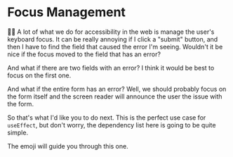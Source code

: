 # Focus Management

👨‍💼 A lot of what we do for accessibility in the web is manage the user's
keyboard focus. It can be really annoying if I click a "submit" button, and then
I have to find the field that caused the error I'm seeing. Wouldn't it be nice
if the focus moved to the field that has an error?

And what if there are two fields with an error? I think it would be best to
focus on the first one.

And what if the entire form has an error? Well, we should probably focus on the
form itself and the screen reader will announce the user the issue with the
form.

So that's what I'd like you to do next. This is the perfect use case for
`useEffect`, but don't worry, the dependency list here is going to be quite
simple.

The emoji will guide you through this one.
